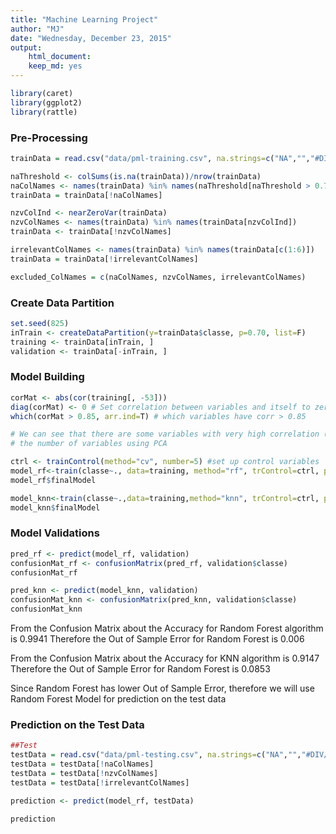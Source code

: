 ```yaml
---
title: "Machine Learning Project"
author: "MJ"
date: "Wednesday, December 23, 2015"
output:   
    html_document:
    keep_md: yes 
---
```


```r
library(caret)
library(ggplot2)
library(rattle)
```

### Pre-Processing
```r
trainData = read.csv("data/pml-training.csv", na.strings=c("NA","","#DIV/0!"))

naThreshold <- colSums(is.na(trainData))/nrow(trainData)
naColNames <- names(trainData) %in% names(naThreshold[naThreshold > 0.75])
trainData = trainData[!naColNames]

nzvColInd <- nearZeroVar(trainData)
nzvColNames <- names(trainData) %in% names(trainData[nzvColInd])
trainData <- trainData[!nzvColNames]

irrelevantColNames <- names(trainData) %in% names(trainData[c(1:6)])
trainData = trainData[!irrelevantColNames]

excluded_ColNames = c(naColNames, nzvColNames, irrelevantColNames)
```

### Create Data Partition
```r
set.seed(825)
inTrain <- createDataPartition(y=trainData$classe, p=0.70, list=F)
training <- trainData[inTrain, ]
validation <- trainData[-inTrain, ]
```

### Model Building
```r
corMat <- abs(cor(training[, -53]))
diag(corMat) <- 0 # Set correlation between variables and itself to zero
which(corMat > 0.85, arr.ind=T) # which variables have corr > 0.85

# We can see that there are some variables with very high correlation (>0.85). As a result we can reduce the 
# the number of variables using PCA

ctrl <- trainControl(method="cv", number=5) #set up control variables
model_rf<-train(classe~., data=training, method="rf", trControl=ctrl, preProcess=c("pca"))
model_rf$finalModel

model_knn<-train(classe~.,data=training,method="knn", trControl=ctrl, preProcess=c("pca"))
model_knn$finalModel

```

### Model Validations
```r
pred_rf <- predict(model_rf, validation)
confusionMat_rf <- confusionMatrix(pred_rf, validation$classe)
confusionMat_rf

pred_knn <- predict(model_knn, validation)
confusionMat_knn <- confusionMatrix(pred_knn, validation$classe)
confusionMat_knn
```

From the Confusion Matrix about the Accuracy for Random Forest algorithm is 0.9941
Therefore the Out of Sample Error for Random Forest is 0.006

From the Confusion Matrix about the Accuracy for KNN algorithm is 0.9147
Therefore the Out of Sample Error for Random Forest is 0.0853

Since Random Forest has lower Out of Sample Error, therefore we will use Random Forest Model for prediction on the test data

### Prediction on the Test Data
```r
##Test 
testData = read.csv("data/pml-testing.csv", na.strings=c("NA","","#DIV/0!"))
testData = testData[!naColNames]
testData = testData[!nzvColNames]
testData = testData[!irrelevantColNames]

prediction <- predict(model_rf, testData)

prediction
```